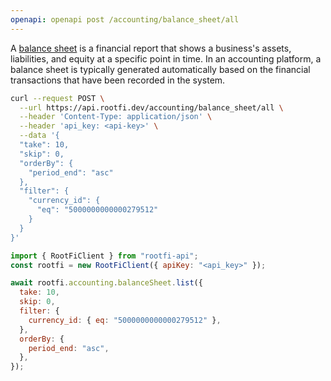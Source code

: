 ```yaml
---
openapi: openapi post /accounting/balance_sheet/all
---
```


A [balance sheet](https://docs.rootfi.dev/api-reference/balance-sheet/overview) is a financial report that shows a business's assets, liabilities, and equity at a specific point in time. In an accounting platform, a balance sheet is typically generated automatically based on the financial transactions that have been recorded in the system.

<RequestExample>

```bash cURL
curl --request POST \
  --url https://api.rootfi.dev/accounting/balance_sheet/all \
  --header 'Content-Type: application/json' \
  --header 'api_key: <api-key>' \
  --data '{
  "take": 10,
  "skip": 0,
  "orderBy": {
    "period_end": "asc"
  },
  "filter": {
    "currency_id": {
      "eq": "5000000000000279512"
    }
  }
}'
```

```javascript NodeJS
import { RootFiClient } from "rootfi-api";
const rootfi = new RootFiClient({ apiKey: "<api_key>" });

await rootfi.accounting.balanceSheet.list({
  take: 10,
  skip: 0,
  filter: {
    currency_id: { eq: "5000000000000279512" },
  },
  orderBy: {
    period_end: "asc",
  },
});
```

</RequestExample>
